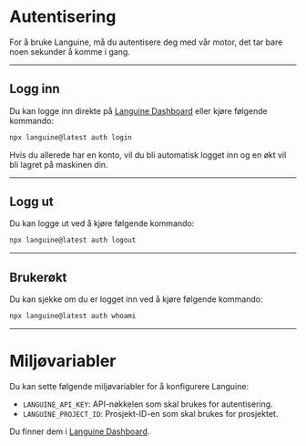 # Autentisering

For å bruke Languine, må du autentisere deg med vår motor, det tar bare noen sekunder å komme i gang.

---

## Logg inn

Du kan logge inn direkte på [Languine Dashboard](https://languine.ai/login) eller kjøre følgende kommando:

```bash title="Terminal"
npx languine@latest auth login
```


Hvis du allerede har en konto, vil du bli automatisk logget inn og en økt vil bli lagret på maskinen din.

---

## Logg ut

Du kan logge ut ved å kjøre følgende kommando:

```bash title="Terminal"
npx languine@latest auth logout
```

---

## Brukerøkt

Du kan sjekke om du er logget inn ved å kjøre følgende kommando:

```bash title="Terminal"
npx languine@latest auth whoami
```

---


# Miljøvariabler

Du kan sette følgende miljøvariabler for å konfigurere Languine:

- `LANGUINE_API_KEY`: API-nøkkelen som skal brukes for autentisering.
- `LANGUINE_PROJECT_ID`: Prosjekt-ID-en som skal brukes for prosjektet.

Du finner dem i [Languine Dashboard](https://languine.ai/login).